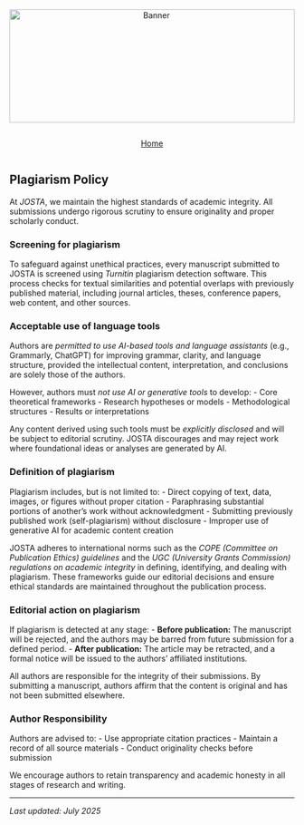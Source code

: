 ```{=html}
<div style="text-align: center; margin-bottom: 1em;">
  <img src="websitecover.jpg"
       alt="Banner"
       style="width: 100%; max-height: 200px; object-fit: cover;">
</div>
```  

<link rel="stylesheet" href="https://cdn.jsdelivr.net/npm/bootstrap-icons/font/bootstrap-icons.css" />

<!-- Horizontal Button Group -->

::: {style="display: flex; flex-wrap: wrap; gap: 1em; justify-content: center; margin-top: 1em;"}
<a href="index.qmd" class="btn btn-outline-secondary"> <i  class="bi bi-house"></i> Home </a>
:::  

## Plagiarism Policy {.unnumbered}  

At *JOSTA*, we maintain the highest standards of academic integrity. All submissions undergo rigorous scrutiny to ensure originality and proper scholarly conduct.

### Screening for plagiarism {.unnumbered}  

To safeguard against unethical practices, every manuscript submitted to JOSTA is screened using *Turnitin* plagiarism detection software. This process checks for textual similarities and potential overlaps with previously published material, including journal articles, theses, conference papers, web content, and other sources.

### Acceptable use of language tools {.unnumbered}  

Authors are *permitted to use AI-based tools and language assistants* (e.g., Grammarly, ChatGPT) for improving grammar, clarity, and language structure, provided the intellectual content, interpretation, and conclusions are solely those of the authors.

However, authors must *not use AI or generative tools* to develop:
- Core theoretical frameworks
- Research hypotheses or models
- Methodological structures
- Results or interpretations

Any content derived using such tools must be *explicitly disclosed* and will be subject to editorial scrutiny. JOSTA discourages and may reject work where foundational ideas or analyses are generated by AI.

### Definition of plagiarism {.unnumbered}  

Plagiarism includes, but is not limited to:
- Direct copying of text, data, images, or figures without proper citation
- Paraphrasing substantial portions of another's work without acknowledgment
- Submitting previously published work (self-plagiarism) without disclosure
- Improper use of generative AI for academic content creation  

JOSTA adheres to international norms such as the *COPE (Committee on Publication Ethics) guidelines* and the *UGC (University Grants Commission) regulations on academic integrity* in defining, identifying, and dealing with plagiarism. These frameworks guide our editorial decisions and ensure ethical standards are maintained throughout the publication process.


### Editorial action on plagiarism {.unnumbered}  

If plagiarism is detected at any stage:
- **Before publication:** The manuscript will be rejected, and the authors may be barred from future submission for a defined period.
- **After publication:** The article may be retracted, and a formal notice will be issued to the authors’ affiliated institutions.

All authors are responsible for the integrity of their submissions. By submitting a manuscript, authors affirm that the content is original and has not been submitted elsewhere.

### Author Responsibility {.unnumbered}  

Authors are advised to:
- Use appropriate citation practices
- Maintain a record of all source materials
- Conduct originality checks before submission

We encourage authors to retain transparency and academic honesty in all stages of research and writing.

---  

*Last updated: July 2025*

